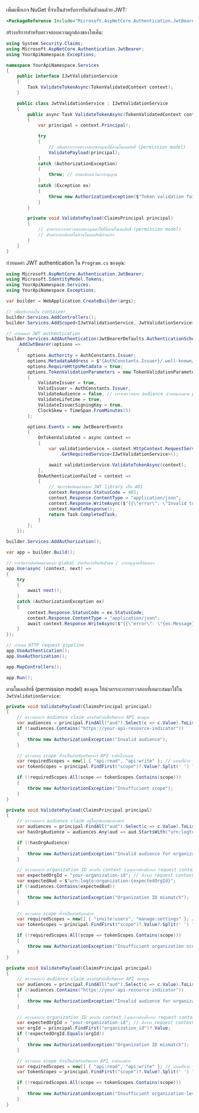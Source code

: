 
เพิ่มแพ็กเกจ NuGet ที่จำเป็นสำหรับการยืนยันตัวตนด้วย JWT:

```xml
<PackageReference Include="Microsoft.AspNetCore.Authentication.JwtBearer" Version="8.0.0" />
```

สร้างบริการสำหรับตรวจสอบความถูกต้องของโทเค็น:

```csharp title="JwtValidationService.cs"
using System.Security.Claims;
using Microsoft.AspNetCore.Authentication.JwtBearer;
using YourApiNamespace.Exceptions;

namespace YourApiNamespace.Services
{
    public interface IJwtValidationService
    {
        Task ValidateTokenAsync(TokenValidatedContext context);
    }

    public class JwtValidationService : IJwtValidationService
    {
        public async Task ValidateTokenAsync(TokenValidatedContext context)
        {
            var principal = context.Principal!;

            try
            {
                // เพิ่มตรรกะการตรวจสอบของคุณที่นี่ตามโมเดลสิทธิ์ (permission model)
                ValidatePayload(principal);
            }
            catch (AuthorizationException)
            {
                throw; // ส่งต่อข้อยกเว้นการอนุญาต
            }
            catch (Exception ex)
            {
                throw new AuthorizationException($"Token validation failed: {ex.Message}", 401);
            }
        }

        private void ValidatePayload(ClaimsPrincipal principal)
        {
            // นำตรรกะการตรวจสอบของคุณมาใช้ที่นี่ตามโมเดลสิทธิ์ (permission model)
            // ตัวอย่างจะอธิบายในส่วนโมเดลสิทธิ์ด้านล่าง
        }
    }
}
```

กำหนดค่า JWT authentication ใน `Program.cs` ของคุณ:

```csharp title="Program.cs"
using Microsoft.AspNetCore.Authentication.JwtBearer;
using Microsoft.IdentityModel.Tokens;
using YourApiNamespace.Services;
using YourApiNamespace.Exceptions;

var builder = WebApplication.CreateBuilder(args);

// เพิ่มบริการลงใน container
builder.Services.AddControllers();
builder.Services.AddScoped<IJwtValidationService, JwtValidationService>();

// กำหนดค่า JWT authentication
builder.Services.AddAuthentication(JwtBearerDefaults.AuthenticationScheme)
    .AddJwtBearer(options =>
    {
        options.Authority = AuthConstants.Issuer;
        options.MetadataAddress = $"{AuthConstants.Issuer}/.well-known/openid-configuration";
        options.RequireHttpsMetadata = true;
        options.TokenValidationParameters = new TokenValidationParameters
        {
            ValidateIssuer = true,
            ValidIssuer = AuthConstants.Issuer,
            ValidateAudience = false, // เราจะตรวจสอบ audience ด้วยตนเองตาม permission model
            ValidateLifetime = true,
            ValidateIssuerSigningKey = true,
            ClockSkew = TimeSpan.FromMinutes(5)
        };

        options.Events = new JwtBearerEvents
        {
            OnTokenValidated = async context =>
            {
                var validationService = context.HttpContext.RequestServices
                    .GetRequiredService<IJwtValidationService>();

                await validationService.ValidateTokenAsync(context);
            },
            OnAuthenticationFailed = context =>
            {
                // จัดการข้อผิดพลาดของ JWT library เป็น 401
                context.Response.StatusCode = 401;
                context.Response.ContentType = "application/json";
                context.Response.WriteAsync($"{{\"error\": \"Invalid token\"}}");
                context.HandleResponse();
                return Task.CompletedTask;
            }
        };
    });

builder.Services.AddAuthorization();

var app = builder.Build();

// การจัดการข้อผิดพลาดแบบ global สำหรับการยืนยันตัวตน / การอนุญาตที่ล้มเหลว
app.Use(async (context, next) =>
{
    try
    {
        await next();
    }
    catch (AuthorizationException ex)
    {
        context.Response.StatusCode = ex.StatusCode;
        context.Response.ContentType = "application/json";
        await context.Response.WriteAsync($"{{\"error\": \"{ex.Message}\"}}");
    }
});

// กำหนด HTTP request pipeline
app.UseAuthentication();
app.UseAuthorization();

app.MapControllers();

app.Run();
```

ตามโมเดลสิทธิ์ (permission model) ของคุณ ให้นำตรรกะการตรวจสอบที่เหมาะสมมาใช้ใน `JwtValidationService`:

<Tabs groupId="permission-models">
<TabItem value="global-api-resources" label="ทรัพยากร API ระดับโกลบอล (Global API resources)">

```csharp title="JwtValidationService.cs"
private void ValidatePayload(ClaimsPrincipal principal)
{
    // ตรวจสอบว่า audience claim ตรงกับตัวบ่งชี้ทรัพยากร API ของคุณ
    var audiences = principal.FindAll("aud").Select(c => c.Value).ToList();
    if (!audiences.Contains("https://your-api-resource-indicator"))
    {
        throw new AuthorizationException("Invalid audience");
    }

    // ตรวจสอบ scope ที่จำเป็นสำหรับทรัพยากร API ระดับโกลบอล
    var requiredScopes = new[] { "api:read", "api:write" }; // แทนที่ด้วย scope ที่คุณต้องการจริง
    var tokenScopes = principal.FindFirst("scope")?.Value?.Split(' ') ?? Array.Empty<string>();

    if (!requiredScopes.All(scope => tokenScopes.Contains(scope)))
    {
        throw new AuthorizationException("Insufficient scope");
    }
}
```

</TabItem>
<TabItem value="organization-permissions" label="สิทธิ์ขององค์กร (ไม่ใช่ API) (Organization (non-API) permissions)">

```csharp title="JwtValidationService.cs"
private void ValidatePayload(ClaimsPrincipal principal)
{
    // ตรวจสอบว่า audience claim อยู่ในรูปแบบขององค์กร
    var audiences = principal.FindAll("aud").Select(c => c.Value).ToList();
    var hasOrgAudience = audiences.Any(aud => aud.StartsWith("urn:logto:organization:"));

    if (!hasOrgAudience)
    {
        throw new AuthorizationException("Invalid audience for organization permissions");
    }

    // ตรวจสอบว่า organization ID ตรงกับ context (คุณอาจต้องดึงจาก request context)
    var expectedOrgId = "your-organization-id"; // ดึงจาก request context
    var expectedAud = $"urn:logto:organization:{expectedOrgId}";
    if (!audiences.Contains(expectedAud))
    {
        throw new AuthorizationException("Organization ID mismatch");
    }

    // ตรวจสอบ scope ที่จำเป็นสำหรับองค์กร
    var requiredScopes = new[] { "invite:users", "manage:settings" }; // แทนที่ด้วย scope ที่คุณต้องการจริง
    var tokenScopes = principal.FindFirst("scope")?.Value?.Split(' ') ?? Array.Empty<string>();

    if (!requiredScopes.All(scope => tokenScopes.Contains(scope)))
    {
        throw new AuthorizationException("Insufficient organization scope");
    }
}
```

</TabItem>
<TabItem value="organization-level-api-resources" label="ทรัพยากร API ระดับองค์กร (Organization-level API resources)">

```csharp title="JwtValidationService.cs"
private void ValidatePayload(ClaimsPrincipal principal)
{
    // ตรวจสอบว่า audience claim ตรงกับตัวบ่งชี้ทรัพยากร API ของคุณ
    var audiences = principal.FindAll("aud").Select(c => c.Value).ToList();
    if (!audiences.Contains("https://your-api-resource-indicator"))
    {
        throw new AuthorizationException("Invalid audience for organization-level API resources");
    }

    // ตรวจสอบว่า organization ID ตรงกับ context (คุณอาจต้องดึงจาก request context)
    var expectedOrgId = "your-organization-id"; // ดึงจาก request context
    var orgId = principal.FindFirst("organization_id")?.Value;
    if (!expectedOrgId.Equals(orgId))
    {
        throw new AuthorizationException("Organization ID mismatch");
    }

    // ตรวจสอบ scope ที่จำเป็นสำหรับทรัพยากร API ระดับองค์กร
    var requiredScopes = new[] { "api:read", "api:write" }; // แทนที่ด้วย scope ที่คุณต้องการจริง
    var tokenScopes = principal.FindFirst("scope")?.Value?.Split(' ') ?? Array.Empty<string>();

    if (!requiredScopes.All(scope => tokenScopes.Contains(scope)))
    {
        throw new AuthorizationException("Insufficient organization-level API scopes");
    }
}
```

</TabItem>
</Tabs>
